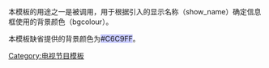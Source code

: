 <noinclude>{{template doc page viewed directly}}</noinclude>
{{High-use|12079}}
<!-- 在本行下編輯模板說明 -->
本模板的用途之一是被{{tl|电视节目信息框}}调用，用于根据引入的显示名称（show_name）确定信息框使用的背景颜色（bgcolour）。

本模板缺省提供的背景颜色为<span style="background-color: #C6C9FF;">#C6C9FF</span>。

<includeonly>
<!-- 本行下加入模板的分類 -->
[[Category:电视节目模板]]
<!-- 本行下加入模板的跨語言鏈接 -->

</includeonly>